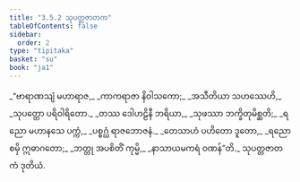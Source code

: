 ```yaml
---
title: "3.5.2 သုပတ္တဇာတက"
tableOfContents: false
sidebar:
  order: 2
type: "tipitaka"
basket: "su"
book: "ja1"
---
```



<DynamicBreadcrumb />

<Division number="124" book="ja1" e="ch" v="22" p="88">

<Paragraph number="842" type="verses" book="ja1">
_“ဗာရာဏသျံ မဟာရာဇ,_  
_ကာကရာဇာ နိဝါသကော;_  
_အသီတိယာ သဟဿေဟိ,_  
_သုပတ္တော ပရိဝါရိတော._  

</Paragraph>

</Division>
<Division number="125" book="ja1" e="ch" v="22" p="88">

<Paragraph number="843" type="verses" book="ja1">
_တဿ ဒေါဟဠိနီ ဘရိယာ,_  
_သုဖဿာ ဘက္ခိတုမိစ္ဆတိ;_  
_ရညော မဟာနသေ ပက္ကံ,_  
_ပစ္စဂ္ဃံ ရာဇဘောဇနံ._  

</Paragraph>

</Division>
<Division number="126" book="ja1" e="ch" v="22" p="88">

<Paragraph number="844" type="verses" book="ja1">
_တေသာဟံ ပဟိတော ဒူတော,_  
_ရညော စမှိ ဣဓာဂတော;_  
_ဘတ္တု အပစိတိံ ကုမ္မိ,_  
_နာသာယမကရံ ဝဏန်”တိ._  


</Paragraph>
</Division>

<Paragraph number="845" type="center" book="ja1">
သုပတ္တဇာတကံ ဒုတိယံ.
</Paragraph>